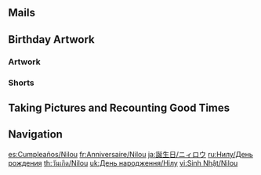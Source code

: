 {{Birthday Intro}}

==Mails==
{{Mails by Category Table|Nilou Birthday Mails|noheader=1}}

==Birthday Artwork==
===Artwork===
{{Artwork by Category Table
|Character Birthday Artwork
|category = Nilou Birthday Artwork
|header = Nilou's Birthday Artwork
}}

===Shorts===
{{Artwork by Category Table
|Character Shorts
|category = Nilou Birthday Artwork
|header = Nilou's Birthday Shorts
}}

==Taking Pictures and Recounting Good Times==
{{Transclude|Taking Pictures and Recounting Good Times/Nilou|Stories|main=1|top=1}}

==Navigation==
{{Character Navbox|Birthday}}

[[es:Cumpleaños/Nilou]]
[[fr:Anniversaire/Nilou]]
[[ja:誕生日/ニィロウ]]
[[ru:Нилу/День рождения]]
[[th:วันเกิด/Nilou]]
[[uk:День народження/Нілу]]
[[vi:Sinh Nhật/Nilou]]